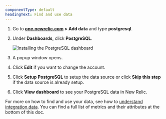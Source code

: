 ```yaml
---
componentType: default
headingText: Find and use data
---
```





1. Go to **[one.newrelic.com](https://one.newrelic.com) > Add data** and type **postgresql**.
2. Under **Dashboards**, click **PostgreSQL**.

    <img
    title="Install the PostgreSQL dashboard"
    alt="Installing the PostgreSQL dashboard"
    src={infrastructureInstallPostgresqlDashboard}
    />

3. A popup window opens.
4. Click **Edit** if you want to change the account.
5. Click **Setup PostgreSQL** to setup the data source or click **Skip this step** if the data source is already setup.
6. Click **View dashboard** to see your PostgreSQL data in New Relic.


For more on how to find and use your data, see how to [understand integration data](/docs/infrastructure/integrations/find-use-infrastructure-integration-data). You can find a full list of metrics and their attributes at the bottom of this doc. 

